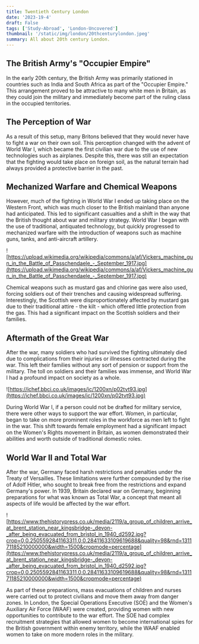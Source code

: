 ```yaml
---
title: Twentieth Century London
date: '2023-19-4'
draft: False
tags: ['Study-Abroad', 'London-Uncovered']
thumbnail: '/static/img/london/20thcenturylondon.jpeg'
summary: All about 20th century London.
---
```


## The British Army's "Occupier Empire"

In the early 20th century, the British Army was primarily stationed in countries such as India and South Africa as part of the "Occupier Empire." This arrangement proved to be attractive to many white men in Britain, as they could join the military and immediately become part of the ruling class in the occupied territories.

## The Perception of War

As a result of this setup, many Britons believed that they would never have to fight a war on their own soil. This perception changed with the advent of World War I, which became the first civilian war due to the use of new technologies such as airplanes. Despite this, there was still an expectation that the fighting would take place on foreign soil, as the natural terrain had always provided a protective barrier in the past.

## Mechanized Warfare and Chemical Weapons

However, much of the fighting in World War I ended up taking place on the Western Front, which was much closer to the British mainland than anyone had anticipated. This led to significant casualties and a shift in the way that the British thought about war and military strategy. World War I began with the use of traditional, antiquated technology, but quickly progressed to mechanized warfare with the introduction of weapons such as machine guns, tanks, and anti-aircraft artillery.

![https://upload.wikimedia.org/wikipedia/commons/a/af/Vickers_machine_gun_in_the_Battle_of_Passchendaele_-_September_1917.jpg](https://upload.wikimedia.org/wikipedia/commons/a/af/Vickers_machine_gun_in_the_Battle_of_Passchendaele_-_September_1917.jpg)

Chemical weapons such as mustard gas and chlorine gas were also used, forcing soldiers out of their trenches and causing widespread suffering. Interestingly, the Scottish were disproportionately affected by mustard gas due to their traditional attire - the kilt - which offered little protection from the gas. This had a significant impact on the Scottish soldiers and their families.

## Aftermath of the Great War

After the war, many soldiers who had survived the fighting ultimately died due to complications from their injuries or illnesses contracted during the war. This left their families without any sort of pension or support from the military. The toll on soldiers and their families was immense, and World War I had a profound impact on society as a whole.

![https://ichef.bbci.co.uk/images/ic/1200xn/p02tvt93.jpg](https://ichef.bbci.co.uk/images/ic/1200xn/p02tvt93.jpg)

During World War I, if a person could not be drafted for military service, there were other ways to support the war effort. Women, in particular, began to take on more prominent roles in the workforce as men left to fight in the war. This shift towards female employment had a significant impact on the Women's Rights movement in Britain, as women demonstrated their abilities and worth outside of traditional domestic roles.

## World War II and Total War

After the war, Germany faced harsh restrictions and penalties under the Treaty of Versailles. These limitations were further compounded by the rise of Adolf Hitler, who sought to break free from the restrictions and expand Germany's power. In 1939, Britain declared war on Germany, beginning preparations for what was known as Total War, a concept that meant all aspects of life would be affected by the war effort.

![https://www.thehistorypress.co.uk/media/2119/a_group_of_children_arrive_at_brent_station_near_kingsbridge-_devon-_after_being_evacuated_from_bristol_in_1940_d2592.jpg?crop=0,0.2505592841163311,0,0.28411633109619688&quality=98&rnd=131171185210000000&width=1500&cropmode=percentage](https://www.thehistorypress.co.uk/media/2119/a_group_of_children_arrive_at_brent_station_near_kingsbridge-_devon-_after_being_evacuated_from_bristol_in_1940_d2592.jpg?crop=0,0.2505592841163311,0,0.28411633109619688&quality=98&rnd=131171185210000000&width=1500&cropmode=percentage)

As part of these preparations, mass evacuations of children and nurses were carried out to protect civilians and move them away from danger zones. In London, the Special Operations Executive (SOE) and the Women's Auxiliary Air Force (WAAF) were created, providing women with new opportunities to contribute to the war effort. The SOE had complex recruitment strategies that allowed women to become international spies for the British government within enemy territory, while the WAAF enabled women to take on more modern roles in the military.
